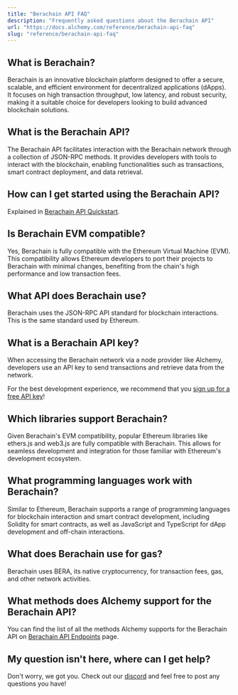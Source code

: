 ```yaml
---
title: "Berachain API FAQ"
description: "Frequently asked questions about the Berachain API"
url: "https://docs.alchemy.com/reference/berachain-api-faq"
slug: "reference/berachain-api-faq"
---
```



## What is Berachain?

Berachain is an innovative blockchain platform designed to offer a secure, scalable, and efficient environment for decentralized applications (dApps). It focuses on high transaction throughput, low latency, and robust security, making it a suitable choice for developers looking to build advanced blockchain solutions.

## What is the Berachain API?

The Berachain API facilitates interaction with the Berachain network through a collection of JSON-RPC methods. It provides developers with tools to interact with the blockchain, enabling functionalities such as transactions, smart contract deployment, and data retrieval.

## How can I get started using the Berachain API?

Explained in [Berachain API Quickstart](/reference/berachain-api-quickstart).

## Is Berachain EVM compatible?

Yes, Berachain is fully compatible with the Ethereum Virtual Machine (EVM). This compatibility allows Ethereum developers to port their projects to Berachain with minimal changes, benefiting from the chain's high performance and low transaction fees.

## What API does Berachain use?

Berachain uses the JSON-RPC API standard for blockchain interactions. This is the same standard used by Ethereum.

## What is a Berachain API key?

When accessing the Berachain network via a node provider like Alchemy, developers use an API key to send transactions and retrieve data from the network.

For the best development experience, we recommend that you [sign up for a free API key](https://dashboard.alchemy.com/signup/)!

## Which libraries support Berachain?

Given Berachain's EVM compatibility, popular Ethereum libraries like ethers.js and web3.js are fully compatible with Berachain. This allows for seamless development and integration for those familiar with Ethereum's development ecosystem.

## What programming languages work with Berachain?

Similar to Ethereum, Berachain supports a range of programming languages for blockchain interaction and smart contract development, including Solidity for smart contracts, as well as JavaScript and TypeScript for dApp development and off-chain interactions.

## What does Berachain use for gas?

Berachain uses BERA, its native cryptocurrency, for transaction fees, gas, and other network activities.

## What methods does Alchemy support for the Berachain API?

You can find the list of all the methods Alchemy supports for the Berachain API on [Berachain API Endpoints](/reference/berachain-api-endpoints) page.

## My question isn't here, where can I get help?

Don't worry, we got you. Check out our [discord](https://alchemy.com/discord) and feel free to post any questions you have!
